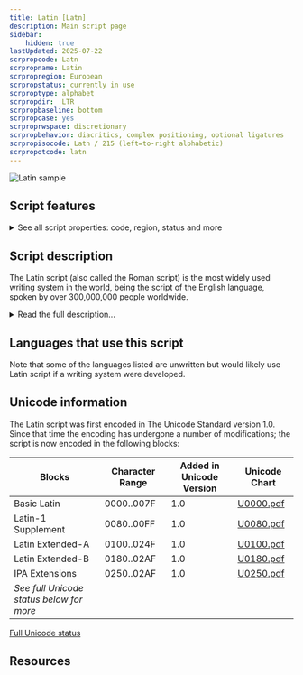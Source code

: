 ```yaml
---
title: Latin [Latn]
description: Main script page
sidebar:
    hidden: true
lastUpdated: 2025-07-22
scrpropcode: Latn
scrpropname: Latin
scrpropregion: European
scrpropstatus: currently in use
scrproptype: alphabet
scrpropdir:  LTR
scrpropbaseline: bottom
scrpropcase: yes
scrproprwspace: discretionary
scrpropbehavior: diacritics, complex positioning, optional ligatures
scrpropisocode: Latn / 215 (left=to-right alphabetic)
scrpropotcode: latn
---
```




![Latin sample](images/latn-sample.png)

## Script features

<details>
<summary> See all script properties: code, region, status and more</summary>
<ScriptInfo />
</details>

## Script description

The Latin script (also called the Roman script) is the most widely used writing system in the world, being the script of the English language, spoken by over 300,000,000 people worldwide.

<details>
<summary>Read the full description...</summary>It is also the script used for writing a number of Romance, Germanic, Baltic and non-Indo-European languages, as well as the [International Phonetic Alphabet (IPA)](https://scriptsource.org/entry/ucgb77fkvh).

The script was derived from the Western variant of the Greek alphabet. The earliest extant inscription, an engraved brooch now in the ‘Museo Nazionale Preistorico Etnografico Luigi Pigorini’ in Rome, has been dated to the 7th century BC. The script developed slowly over the next thousand years, and by the 4th century AD many of the modern forms had been developed, and writing had settled into a consistent left to right direction. The Latin script was disseminated throughout western, northern and central Europe and the Baltic countries along with the Christian religion. However it was not until the colonization of the Americas, Australia, and parts of Asia, Africa and the Pacific that the script began to spread outside of Europe, carried by the English, Spanish, Portuguese, French, and Dutch languages.

As the script spread around the world, a number of language-specific amendments were made in order to accurately represent the sounds of various languages. These included ligatures, for example the German esszett ß, and a number of diacritics. Some languages also adapted the alphabet by the addition of entirely new letters, such as eth Ðð used in Faroese and Icelandic or epsilon Ɛɛ used in many Niger-Congo orthographies.

The Latin script is bicameral; it is written using both upper- and lower-case letters. It is written horizontally from left to right. Each letter sits on the baseline, with some letters having descenders hanging below the baseline, and some having ascenders protruding beyond the x-height. The script also uses a set of punctuation, which is almost entirely consistent across European languages. Exceptions to this include different styles of quotation marks (“ ” and « »), the Greek question mark, which is identical to the semicolon in many other languages (;), and the Spanish inverted question/exclamation marks (¿ and ¡).

Digits from 0-9 are used. These can be combined to represent larger numbers.
</details>

## Languages that use this script

Note that some of the languages listed are unwritten but would likely use Latin script if a writing system were developed.

<WsList script="Latn" wsMax=5 />

## Unicode information

The Latin script was first encoded in The Unicode Standard version 1.0. Since that time the encoding has undergone a number of modifications; the script is now encoded in the following blocks:

Blocks | Character Range | Added in Unicode Version | Unicode Chart |
------ | --------------- | ------------------------ | ------------- |
Basic Latin | 0000..007F | 1.0 | [U0000.pdf](http://www.unicode.org/charts/PDF/U0000.pdf) |
Latin-1 Supplement | 0080..00FF | 1.0 | [U0080.pdf](http://www.unicode.org/charts/PDF/U0080.pdf) |
Latin Extended-A | 0100..024F | 1.0 | [U0100.pdf](http://www.unicode.org/charts/PDF/U0100.pdf) |
Latin Extended-B | 0180..02AF | 1.0 | [U0180.pdf](http://www.unicode.org/charts/PDF/U0180.pdf) |
IPA Extensions | 0250..02AF | 1.0 | [U0250.pdf](http://www.unicode.org/charts/PDF/U0250.pdf) |
_See full Unicode status below for more_ | | | |

[Full Unicode status](/scrlang/script-latn-unicode)

## Resources

<ScriptRemoteLinks />
